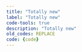 ```yaml
---
title: "Totally new"
label: "Totally new"
code-tools: true
description: "Totally new"
old_codes: REPLACE
code: {code}
---
```


